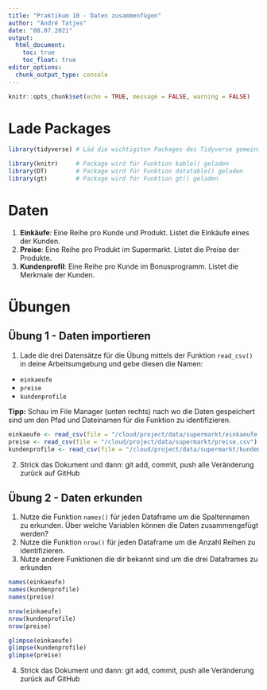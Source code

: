 ```yaml
---
title: "Praktikum 10 - Daten zusammenfügen"
author: "André Tatjes"
date: "08.07.2021"
output: 
  html_document: 
    toc: true
    toc_float: true
editor_options: 
  chunk_output_type: console
---
```


```r
knitr::opts_chunk$set(echo = TRUE, message = FALSE, warning = FALSE)
```

# Lade Packages

```r
library(tidyverse) # Läd die wichtigsten Packages des Tidyverse gemeinsam

library(knitr)     # Package wird für Funktion kable() geladen
library(DT)        # Package wird für Funktion datatable() geladen
library(gt)        # Package wird für Funktion gt() geladen
```

# Daten

1. **Einkäufe**: Eine Reihe pro Kunde und Produkt. Listet die Einkäufe eines der Kunden.
2. **Preise**: Eine Reihe pro Produkt im Supermarkt. Listet die Preise der Produkte.
3. **Kundenprofil**: Eine Reihe pro Kunde im Bonusprogramm. Listet die Merkmale der Kunden.

# Übungen

## Übung 1 - Daten importieren

1. Lade die drei Datensätze für die Übung mittels der Funktion `read_csv()` in deine Arbeitsumgebung und gebe diesen die Namen:

- `einkaeufe`
- `preise`
- `kundenprofile`

**Tipp:** Schau im File Manager (unten rechts) nach wo die Daten gespeichert sind um den Pfad und Dateinamen für die Funktion zu identifizieren.

```r
einkaeufe <- read_csv(file = "/cloud/project/data/supermarkt/einkaeufe.csv")
preise <- read_csv(file = "/cloud/project/data/supermarkt/preise.csv")
kundenprofile <- read_csv(file = "/cloud/project/data/supermarkt/kundenprofile.csv")
```

2. Strick das Dokument und dann: git add, commit, push alle Veränderung zurück auf GitHub

## Übung 2 - Daten erkunden

1. Nutze die Funktion `names()` für jeden Dataframe um die Spaltennamen zu erkunden. Über welche Variablen können die Daten zusammengefügt werden?
2. Nutze die Funktion `nrow()` für jeden Dataframe um die Anzahl Reihen zu identifizieren.
3. Nutze andere Funktionen die dir bekannt sind um die drei Dataframes zu erkunden

```r
names(einkaeufe)
names(kundenprofile)
names(preise)

nrow(einkaeufe)
nrow(kundenprofile)
nrow(preise)

glimpse(einkaeufe)
glimpse(kundenprofile)
glimpse(preise)
```

4. Strick das Dokument und dann: git add, commit, push alle Veränderung zurück auf GitHub

<!-- ## Übung 3 - Daten zusammenfügen -->

<!-- 1. Nutze die drei Dataframes um verschiedene Kombinationen von joins auszuprobieren. Ich habe im Code-chunk bereits ein Beispiel vorbereitet. -->

<!-- Als Erinnerung, die drei Funktionen, die du kennengelernt hast: -->

<!-- - `left_join()` -->
<!-- - `right_join()` -->
<!-- - `full_join()` -->

<!-- Schaut euch den Output in der Console jeweils genau an und überlegt welche joins (Zusammenfügungen) für welche Fragestellungen sinnvoll wären. -->

<!-- ```{r} -->

<!-- # Kombination 1 -->

<!-- preise %>% -->
<!--   left_join(einkaeufe) -->

<!-- # Kombination 2 -->

<!-- # Schreibt hier eure Beispiele -->

<!-- # Kombination 3 -->

<!-- # etc. -->

<!-- ``` -->

<!-- 2. Starte mit dem Objekt `einkauefe` und nutze die Funktion `left_join()` um dieses mit dem Objekt `preise` zusammenzufügen. Speicher das Ergebnis als ein neues Objekt in deiner Arbeitsumgebung (Environment) mit dem Namen `einkaeufe_preise`. -->

<!-- ```{r} -->


<!-- ``` -->

<!-- 3. Strick das Dokument und dann: git add, commit, push alle Veränderung zurück auf GitHub -->

<!-- ## Übung 4 - Neue Variable erstellen -->

<!-- 1. Starte mit dem Objekt `einkauefe_preise` und nutze die Funktion `mutate()` um eine neue Variable mit dem Namen 'kosten' zu erstellen. Das Variable soll eine Multiplikation der Spalte 'einkauf' mit der Spalte 'preis' beinhalten. Speicher das Ergebnis als ein neues Objekt in deiner Arbeitsumgebung (Environment) mit dem Namen `einkaeufe_kosten`. -->

<!-- ```{r} -->


<!-- ``` -->

<!-- ## Übung 5 - Daten zusammenfassen (Bonus) -->

<!-- 1. Starte mit dem Objekt `einkaeufe_kosten` und gruppiere die Daten nach 'kunden_id'. Berechne dann die Summe aus den Kosten um den geschuldeten Betrag der Kund_innen zu berechnen. Speicher das Ergebnis in deiner Arbeitsumgebung mit dem Namen `einkaeufe_kosten_sum`. Ich habe Code mit Lücken für dich vorbereitet. -->
<!-- 2. Setze die Code-chunk Option von 'eval=FALSE' auf 'eval=TRUE' um den Code beim nächsten Stricken mit auszuführen. -->

<!-- ```{r, eval=FALSE} -->

<!-- einkaeufe_kosten_sum <- einkaeufe_kosten %>% -->
<!--   group_by(___) %>% -->
<!--   ___( -->
<!--     summe = ___ -->
<!--   ) -->

<!-- ``` -->

<!-- 2. Starte mit dem Objekt `einkaeufe_kosten_sum` und nutze die Funktion `left_join()` um dieses mit dem Objekt `kundenprofile` zusammenzufügen. Selektiere dann nur die Spalten 'vorname', 'nachname', 'summe' und 'email'. Speicher das Ergebnis als ein neues Objekt in deiner Arbeitsumgebung (Environment) mit dem Namen `kunden_tab`. -->

<!-- ```{r} -->

<!-- kunden_tab <- einkaeufe_kosten_sum %>% -->
<!--   left_join(kundenprofile) %>% -->
<!--   select(ends_with("name"), summe, email) -->

<!-- ``` -->

<!-- 3. Strick das Dokument und dann: git add, commit, push alle Veränderung zurück auf GitHub -->

<!-- ## Übung 6 - Daten als Tabelle darstellen (Bonus) -->

<!-- 1. Nutze das Objekt `kunden_tab` und den Pipe-Operator um eine Code-Sequenz zu schreiben welche das Objekt `kunden_tab` mit der Funktion `gt()` verbindet. -->

<!-- ```{r} -->
<!-- kunden_tab %>% -->
<!--   gt() -->
<!-- ``` -->

<!-- 2. Nutze das Objekt `kunden_tab` und den Pipe-Operator um eine Code-Sequenz zu schreiben welche das Objekt `kunden_tab` mit der Funktion `datatable()` verbindet. -->

<!-- ```{r} -->
<!-- kunden_tab %>% -->
<!--   datatable() -->
<!-- ``` -->

<!-- 3. Nutze das Objekt `kunden_tab` und den Pipe-Operator um eine Code-Sequenz zu schreiben welche das Objekt `kunden_tab` mit der Funktion `kable()` verbindet. -->

<!-- ```{r} -->
<!-- kunden_tab %>% -->
<!--   kable() -->
<!-- ``` -->

<!-- 4. Strick das Dokument und schau dir die drei Tabellen in der resulitierenden HTML Datei an. -->

<!-- 5. Git add, commit, push alle Veränderung zurück auf GitHub -->
